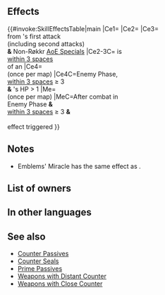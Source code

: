{{Passive
|name=Emblems' Miracle
|type=A
|exclusive=1
|canUseWeapon={{WeaponList|All}}
|canUseMove={{MoveList|All}}
|properties=random_owner
|1name=Emblems' Miracle
|alt1name=Emblems Miracle
|1tagid=SID_紋章の奇跡
|1effect=Unit can counterattack regardless of foe's range. If unit is within 3 spaces of an ally, grants Atk/Spd/Def/Res+9 to unit during combat and reduces damage from foe's first attack during combat and from area-of-effect Specials (excluding Røkkr area-of-effect Specials) by 40% ("first attack" normally means only the first strike; for effects that grant "unit attacks twice," it means the first and second strikes). If the number of allies within 3 spaces of unit ≥ 3 and foe initiates combat, if unit's HP > 1 and foe would reduce unit's HP to 0 during combat, unit survives with 1 HP, and after combat, restores 99 HP to unit (effect only triggers for player's team once per map and does not stack with non-Special effects that allow unit to survive with 1 HP if foe's attack would reduce unit's HP to 0; when any other such effect triggers on a unit granted this effect, this effect will trigger too).
|1cost=300
|1required=-
}}
==Effects==
{{#invoke:SkillEffectsTable|main
|Ce1={{Eft|Distant Counter}}
|Ce2={{Eft|Temporary buffs|Atk/Spd/Def/Res|9}}
|Ce3={{Eft|Damage Reduction|40%}}<br>from {{Tgt|Foe}}'s first attack<br>(including second attacks)<br>'''&''' Non-Røkkr [[AoE Specials]]
|Ce2-3C={{Tgt|Unit}} is<br>[[within 3 spaces]]<br>of an {{Tgt|Ally}}
|Ce4={{Eft|Miracle}}<br>(once per map)
|Ce4C=Enemy Phase, {{Tgt|Allies}}<br>[[within 3 spaces]] ≥ 3<br>'''&''' {{Tgt|Unit}}'s HP > 1
|Me={{Eft|Heal|99}}<br>(once per map)
|MeC=After combat in<br>Enemy Phase '''&''' {{Tgt|Allies}}<br>[[within 3 spaces]] ≥ 3 '''&'''<br>{{Eft|Miracle}}<br>effect triggered
}}
==Notes==
* Emblems' Miracle has the same effect as {{St|Distant Counter}}.
{{Temporary buffs}}
{{DamagePercentageReduction}}
{{AoEDamageReduction}}
{{Miracle}}
{{After combat healing}}

==List of owners==
{{Skill Hero List}}
==In other languages==
{{OtherLanguages
|japanese=紋章の奇跡
|german=Embleme-Wunder
|spanishEU=Milagro Emblema
|spanishLA=Milagro Emblema
|french=Emblèmes miracle
|italian=Miracolo emblemi
|chineseTW=紋章奇蹟
|portuguese=Milagre emblema
}}
==See also==
{{See also skills|cond=((Description LIKE '%counterattack regardless of%range%' AND SCategory!='Weapon' AND Description NOT LIKE '%style%') OR Description LIKE '%unit survives with 1 HP%' AND Description NOT LIKE '%"if foe would reduce%') AND ((Exclusive=1 AND Name NOT LIKE '%+') OR SCategory='captain') }}
* [[Counter Passives]]
* [[Counter Seals]]
* [[Prime Passives]]
* [[Weapons with Distant Counter]]
* [[Weapons with Close Counter]]
{{Passives Navbox|A}}